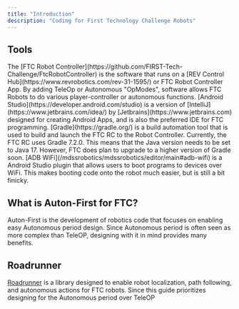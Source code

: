 ```yaml
---
title: "Introduction"
description: "Coding for First Technology Challenge Robots"
---
```


## Tools

<AccordionGroup>
  <Accordion title="FTC Robot Controller" defaultOpen="false">
    The [FTC Robot Controller](https://github.com/FIRST-Tech-Challenge/FtcRobotController) is the software that runs on a [REV Control Hub](https://www.revrobotics.com/rev-31-1595/) or FTC Robot Controller App. By adding TeleOp or Autonomous "OpModes", software allows FTC Robots to do various player-controller or autonomous functions.
  </Accordion>
  <Accordion title="Android Studio" defaultOpen="false">
    [Android Studio](https://developer.android.com/studio) is a version of [IntelliJ](https://www.jetbrains.com/idea/) by [Jetbrains](https://www.jetbrains.com) designed for creating Android Apps, and is also the preferred IDE for FTC programming.
  </Accordion>
  <Accordion title="Gradle" defaultOpen="false">
    [Gradle](https://gradle.org/) is a build automation tool that is used to build and launch the FTC RC to the Robot Controller. Currently, the FTC RC uses Gradle 7.2.0. This means that the Java version needs to be set to Java 17. However, FTC does plan to upgrade to a higher version of Gradle soon.
  </Accordion>
  <Accordion title="ADB WiFi" defaultOpen="false">
    [ADB WiFi](/mdssrobotics/mdssrobotics/editor/main#adb-wifi) is a Android Studio plugin that allows users to boot programs to devices over WiFi. This makes booting code onto the robot much easier, but is still a bit finicky.
  </Accordion>
</AccordionGroup>

## What is Auton-First for FTC?

Auton-First is the development of robotics code that focuses on enabling easy Autonomous period design. Since Autonomous period is often seen as more complex than TeleOP, designing with it in mind provides many benefits.

## Roadrunner

[Roadrunner](https://rr.brott.dev/docs) is a library designed to enable robot localization, path following, and autonomous actions for FTC robots. Since this guide prioritizes designing for the Autonomous period over TeleOP